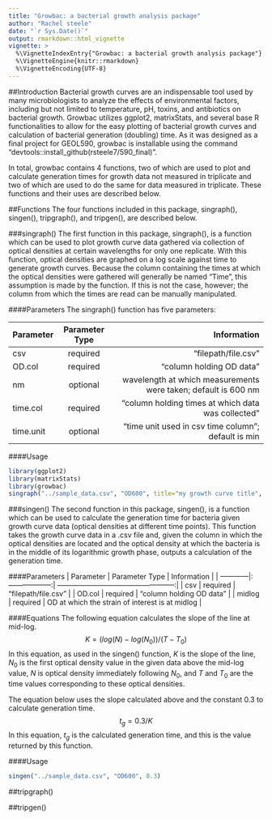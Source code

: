 ```yaml
---
title: "Growbac: a bacterial growth analysis package"
author: "Rachel steele"
date: "`r Sys.Date()`"
output: rmarkdown::html_vignette
vignette: >
  %\VignetteIndexEntry{"Growbac: a bacterial growth analysis package"}
  %\VignetteEngine{knitr::rmarkdown}
  %\VignetteEncoding{UTF-8}
---
```


##Introduction
Bacterial growth curves are an indispensable tool used by many microbiologists to analyze the effects of environmental factors, including but not limited to temperature, pH, toxins, and antibiotics on bacterial growth. Growbac utilizes ggplot2, matrixStats, and several base R functionalities to allow for the easy plotting of bacterial growth curves and calculation of bacterial generation (doubling) time. As it was designed as a final project for GEOL590, growbac is installable using the command "devtools::install_github(rsteele7/590_final)".

In total, growbac contains 4 functions, two of which are used to plot and calculate generation times for growth data not measured in triplicate and two of which are used to do the same for data measured in triplicate. These functions and their uses are described below.

##Functions
The four functions included in this package, singraph(), singen(), tripgraph(), and tripgen(), are described below.

###singraph()
The first function in this package, singraph(), is a function which can be used to plot growth curve data gathered via collection of optical densities at certain wavelengths for only one replicate. With this function, optical densities are graphed on a log scale against time to generate growth curves. Because the column containing the times at which the optical densities were gathered will generally be named "Time", this assumption is made by the function. If this is not the case, however; the column from which the times are read can be manually manipulated. 

####Parameters
The singraph() function has five parameters:

| Parameter   | Parameter Type     | Information                                                    |
| ------------|:------------------:| --------------------------------------------------------------:|
| csv         | required           | "filepath/file.csv"                                            |
| OD.col      | required           | "column holding OD data"                                       |
| nm          | optional           | wavelength at which measurements were taken; default is 600 nm |
| time.col    | required           | "column holding times at which data was collected"             |
| time.unit   | optional           | "time unit used in csv time column"; default is min            |

####Usage
```r
library(ggplot2)
library(matrixStats)
library(growbac)
singraph("../sample_data.csv", "OD600", title="my growth curve title", "Time", nm=300, time.unit="hr")
```

###singen()
The second function in this package, singen(), is a function which can be used to calculate the generation time for bacteria given growth curve data (optical densities at different time points). This function takes the growth curve data in a .csv file and, given the column in which the optical densities are located and the optical density at which the bacteria is in the middle of its logarithmic growth phase, outputs a calculation of the generation time.

####Parameters
| Parameter   | Parameter Type     | Information                                        |
| ------------|:------------------:| --------------------------------------------------:|
| csv         | required           | "filepath/file.csv"                                |
| OD.col      | required           | "column holding OD data"                           |
| midlog      | required           | OD at which the strain of interest is at midlog    |

####Equations
The following equation calculates the slope of the line at mid-log.  
$$K = (log(N) - log(N_{0}))/(T - T_{0})$$
In this equation, as used in the singen() function, $K$ is the slope of the line, $N_{0}$ is the first optical density value in the given data above the mid-log value, $N$ is optical density immediately following $N_{0}$, and $T$ and $T_{0}$ are the time values corresponding to these optical densities.

The equation below uses the slope calculated above and the constant 0.3 to calculate generation time.  
$$t_{g} = 0.3/K$$
In this equation, $t_{g}$ is the calculated generation time, and this is the value returned by this function.

####Usage
```r
singen("../sample_data.csv", "OD600", 0.3)
```

##tripgraph()



##tripgen()

